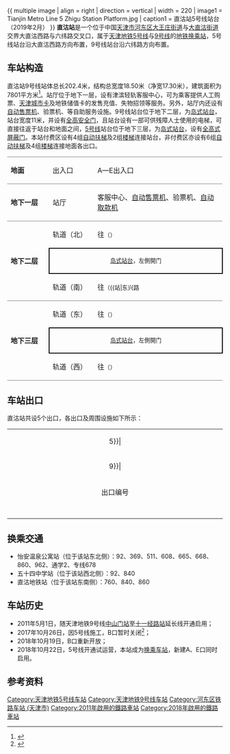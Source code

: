 {{noteTA 
|G1 =Transport}}
{{Infobox station
|name = 直沽
|eng_name = Zhigu
|linecolour = {{天津地铁颜色|5}}
|linecolour2 = {{天津地铁颜色|9}}
|image = Platform of L9 Zhigu Station (20200426142744).jpg
|caption = 直沽站9号线站台（2020年4月）
|other_name = 
|country = {{PRC}}
|borough = [[天津市|天津市]][[河东区_(天津市)|河东区]][[大王庄街道|大王庄街道]]与[[大直沽街道|大直沽街道]]交界
|address = 大直沽西路与六纬路交叉口
|coordinates = {{coord|39|06|36.50|N|117|13|39.50|E|display=inline,title|Region:CH_type}}
|elevation = 
|owned = 
|operator = [[天津轨道交通集团|天津轨道交通集团]]
|lines = {{天津地铁线路名|5|SL}}<br />{{天津地铁线路名|9|SL}}
|distance = 
|platform = 各1座[[岛式站台|岛式站台]]
|tracks = 各2条
|bus_routes = 
|bus_stands = 
|connections = 公交站
|structure = 地下车站
|hall = 地下站厅
|depth = 
|levels = 
|interchange = 站厅换乘
|exits = 5个
|lift = 
|escalator = 6条
|architect = 
|architectural_style = 
|colour = {{天津地铁线路名|5|S}}：橙色<br />{{天津地铁线路名|9|S}}：白色
|type = 
|status = 运营中
|code = 
|zone = 
|classification = 
|website = 
|built = 
|opened = {{天津地铁线路名|5|S}}：2018年10月22日<br />{{天津地铁线路名|9|S}}：2011年5月1日
|closed = 
|pass_year = 
|passengers = 
|pass_system = 
|pass_rank = 
|mpassengers = 
|trains = 
|station_hours = 
|hours = 
|first = {{collapsible list
 |title = 　
 |
{{天津地铁线路名|5|S}}
:往{{天津地铁起讫站|5|L}}：06:04
:往{{天津地铁起讫站|5|R}}：06:08<br />
{{天津地铁线路名|9|S}}
:往{{天津地铁起讫站|9|R}}：06:07
:往{{天津地铁起讫站|9|L}}：06:04
}}
|last = {{collapsible list
 |title = 　
 |
{{天津地铁线路名|5|S}}
:往{{天津地铁起讫站|5|L}}：23:07
:往{{天津地铁起讫站|5|R}}：23:15<br />
{{天津地铁线路名|9|S}}
:往{{天津地铁起讫站|9|R}}：22:37
:往{{站|新立}}：23:55
:往{{天津地铁起讫站|9|L}}：23:36
}}
|adjacent = {{adjacent stations|system=天津地铁
|line1=5|left1=津塘路|right1=下瓦房
|line2=9|left2=十一经路|right2=东兴路}}
|other_services = 
|route_map = 
}}
{{ multiple image | align = right | direction = vertical | width = 220
| image1 = Tianjin Metro Line 5 Zhigu Station Platform.jpg | caption1 = 直沽站5号线站台（2019年2月）
}}
'''直沽站'''是一个位于中国[[天津市|天津市]][[河东区_(天津市)|河东区]][[大王庄街道|大王庄街道]]与[[大直沽街道|大直沽街道]]交界大直沽西路与六纬路交叉口，属于[[天津地铁|天津地铁]][[天津地铁5号线|5号线]]与[[天津地铁9号线|9号线]]的[[地铁车站|地铁]][[换乘站|换乘站]]，5号线站台沿大直沽西路方向布置，9号线站台沿六纬路方向布置。

== 车站构造 ==
直沽站9号线站体总长202.4米，结构总宽度18.50米（净宽17.30米），建筑面积为7801平方米<ref>{{cite news | title = 天津轻轨大直沽站封顶 将成为又一地下枢纽 | publisher = 腾讯新闻 | date = 2008-06-23 | url = https://news.qq.com/a/20080623/003013.htm | accessdate = 2018-05-22 | language = zh | archive-date = 2018-07-07 | archive-url = https://web.archive.org/web/20180707010744/https://news.qq.com/a/20080623/003013.htm | dead-url = no }}</ref>。站厅位于地下一层，设有津滨轻轨客服中心，可为乘客提供人工购票、[[天津城市卡|天津城市卡]]及地铁储值卡的发售充值、失物招领等服务。另外，站厅内还设有[[自动售票机|自动售票机]]、验票机、等自助服务设施。9号线站台位于地下二层，为[[岛式站台|岛式站台]]，站台宽度11米，并设有[[屏蔽门|全高安全门]]，且站台设有一部可供残障人士使用的电梯，可直接往返于站台和地面之间，[[天津地铁5号线|5号线]]站台位于地下三层，为[[岛式站台|岛式站台]]，设有[[屏蔽门|全高式屏蔽门]]。本站付费区设有4组[[自动扶梯|自动扶梯]]及2组[[楼梯|楼梯]]连接站台，非付费区亦设有6组[[自动扶梯|自动扶梯]]及4组[[楼梯|楼梯]]连接地面各出口。
{|cellspacing=0 cellpadding=3
|-
|style="border-top:solid 1px gray;border-bottom:solid 1px gray;" valign=top width=100|'''地面'''
|style="border-top:solid 1px gray;border-bottom:solid 1px gray;" valign=top width=100|出入口
|style="border-top:solid 1px gray;border-bottom:solid 1px gray;" valign=top width=350|A—E出入口
|-
|style="border-bottom:solid 1px gray;" valign=top|'''地下一层'''
|style="border-bottom:solid 1px gray;" valign=top|站厅
|style="border-bottom:solid 1px gray;" valign=top|客服中心、[[自动售票机|自动售票机]]、验票机、[[自动取款机|自动取款机]]
|-
|style="border-bottom:solid 1px gray;" rowspan=3 valign=top|'''地下二层'''
|轨道（北）
|{{arrow|L}} {{天津地铁线路名|9|c}}往{{站|天津站}}<small>（{{站|十一经路}}）</small>
|-
|style="border-right:solid 2px black;border-left:solid 2px black;border-top:solid 2px black;border-bottom:solid 2px black;" colspan=2|<center><small>[[岛式站台|岛式站台]]，左側開门</small></center>
|-
|style="border-bottom:solid 1px gray;"|轨道（南）
|style="border-bottom:solid 1px gray;"|{{arrow|R}} {{天津地铁线路名|9|c}}往{{站|东海路}}<small>（{{站|东兴路||天津市}}）</small>
|-
|style="border-bottom:solid 1px gray;" rowspan=3 valign=top|'''地下三层'''
|轨道（东）
|{{arrow|L}} {{天津地铁线路名|5|c}}往{{站|北辰科技园北}}<small>（{{站|津塘路}}）</small>
|-
|style="border-right:solid 2px black;border-left:solid 2px black;border-top:solid 2px black;border-bottom:solid 2px black;" colspan=2|<center><small>[[岛式站台|岛式站台]]，左側開门</small></center>
|-
|style="border-bottom:solid 1px gray;"|轨道（西）
|style="border-bottom:solid 1px gray;"|{{arrow|R}} {{天津地铁线路名|5|c}}往{{站|中医一附院}}<small>（{{站|下瓦房}}）</small>
|}

== 车站出口 ==
直沽站共设5个出口，各出口及周围设施如下所示：
{| class="wikitable" style="width:65%"
|colspan=4 align="center" bgcolor={{天津地铁颜色|5}}|
|-
|colspan=4 align="center" bgcolor={{天津地铁颜色|9}}|
|-
! style="width:12%" | 出口编号
! style="width:35%" | 地点
! style="width:53%" | 可到达目的地
|-
| align="center" style="border-bottom:none" | {{港鐵出口|A}}  ||大直沽西路东侧、六纬路北侧||福泽温泉公寓、河东体育中心
|-
| align="center" style="border-bottom:none" | {{港鐵出口|B}}  ||大直沽西路西侧、六纬路北侧||怡安温泉公寓、鸿运里、天津市第五十四中学
|-
| align="center" style="border-bottom:none" | {{港鐵出口|C}}  ||大直沽西路西侧、六纬路南侧||直沽桥、大直沽西路、十五经路
|-
| align="center" style="border-bottom:none" | {{港鐵出口|D}}  ||大直沽西路东侧、六纬路南侧||田庄中学、天津市财贸管理干部学院、六纬路
|-
| align="center" style="border-bottom:none" | {{港鐵出口|E}}  ||大直沽西路东侧、六纬路北侧||福泽温泉公寓、河东区国税局
|}

== 换乘交通 ==
*怡安温泉公寓站（位于该站东北侧）：92、369、511、608、665、668、860、962、通学2、专线678
*五十四中学站（位于该站西北侧）：92、840
*直沽地铁站（位于该站东南侧）：760、840、860

==车站历史==
*2011年5月1日，随天津地铁9号线[[中山门站|中山门站]]至[[十一经路站|十一经路站]]延长线开通启用；
*2017年10月26日，因5号线施工，B口暂时关闭<ref>{{cite news | title = 9号线直沽站施工 | publisher = 网易 | date = 2017-10-24 | url = http://news.163.com/17/1024/08/D1GGEFHR000187VE.html | accessdate = 2018-05-22 | language = zh | archive-url = https://web.archive.org/web/20180522181247/http://news.163.com/17/1024/08/D1GGEFHR000187VE.html | archive-date = 2018-05-22 | dead-url = yes }}</ref>；
*2018年10月19日，B口重新开放；
*2018年10月22日，5号线开通试运营，本站成为[[换乘车站|换乘车站]]，新建A、E口同时启用。

== 参考资料 ==
<div class="references-small">
<references />
</div>

{{天津地铁5号线}}
{{天津地铁9号线}}
{{天津轨道交通车站列表}}
[[Category:天津地铁5号线车站|Category:天津地铁5号线车站]]
[[Category:天津地铁9号线车站|Category:天津地铁9号线车站]]
[[Category:河东区铁路车站_(天津市)|Category:河东区铁路车站 (天津市)]]
[[Category:2011年啟用的鐵路車站|Category:2011年啟用的鐵路車站]]
[[Category:2018年啟用的鐵路車站|Category:2018年啟用的鐵路車站]]